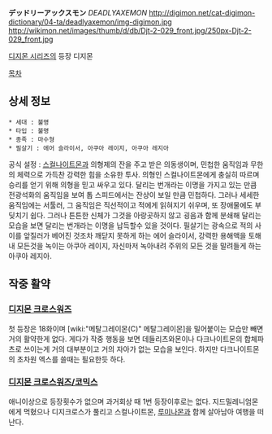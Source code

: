 '''デッドリーアックスモン''' ''DEADLYAXEMON''
http://digimon.net/cat-digimon-dictionary/04-ta/deadlyaxemon/img-digimon.jpg http://wikimon.net/images/thumb/d/db/Djt-2-029_front.jpg/250px-Djt-2-029_front.jpg

[[디지몬 시리즈]]의 등장 디지몬


[[목차]]

== 상세 정보 ==
 * 세대 : 불명
 * 타입 : 불명
 * 종족 : 마수형
 * 필살기 : 에어 슬라이서, 아쿠아 레이지, 아쿠아 레지아

공식 설정 : [[스컬나이트몬]]과 의형제의 잔을 주고 받은 의동생이며, 민첩한 움직임과 무한의 체력으로 가득찬 강력한 힘을 소유한 투사. 의형인 스컬나이트몬에게 충실히 따르며 승리를 얻기 위해 의형을 믿고 싸우고 있다. 달리는 번개라는 이명을 가지고 있는 만큼 전광석화의 움직임을 보여 톱 스피드에서는 잔상이 보일 만큼 민첩하다. 그러나 세세한 움직임에는 서툴러, 그 움직임은 직선적이고 적에게 읽혀지기 쉬우며, 또 장애물에도 부딪치기 쉽다. 그러나 튼튼한 신체가 그것을 아랑곳하지 않고 굉음과 함께 분쇄해 달리는 모습을 보면 달리는 번개라는 이명을 납득할수 있을 것이다. 필살기는 광속으로 적의 사이를 앞질러가 베어진 것조차 깨닫지 못하게 하는 에어 슬라이서, 강력한 용해액을 토해내 모든것을 녹이는 아쿠아 레이지, 자신마저 녹아내려 주위의 모든 것을 말려들게 하는 아쿠아 레지아.

== 작중 활약 ==
=== [[디지몬 크로스워즈]] ===
첫 등장은 18화이며 [wiki:"메탈그레이몬(C)" 메탈그레이몬]을 밀어붙이는 모습만 빼면 거의 활약한게 없다. 게다가 작중 행동을 보면 데들리츠와몬이나 다크나이트몬의 합체파츠로 쓰이는게 거의 대부분이고 거의 자아가 없는 모습을 보인다. 하지만 다크나이트몬의 초차원 엑스를 쓸때는 필요한듯 하다. 


=== [[디지몬 크로스워즈/코믹스]] ===

애니이상으로 등장횟수가 없으며 과거회상 때 1번 등장이후로는 없다. 지드밀레니엄몬에게 먹혔으나 디지크로스가 풀리고 스컬나이트몬, [[루미나몬]]과 함께 살아남아 여행을 떠난다.
